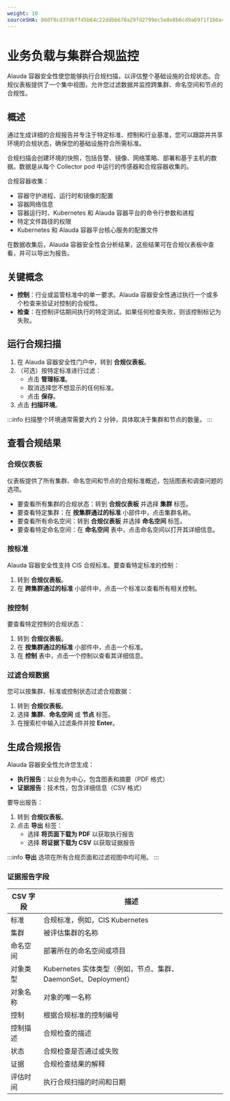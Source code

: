 ```yaml
---
weight: 10
sourceSHA: 80df8cd37d6ff45b64c22ddbb670a29fd2799ec5e0e8b6cd9a69f1f1b6a45fa4
---
```


# 业务负载与集群合规监控

Alauda 容器安全性使您能够执行合规扫描，以评估整个基础设施的合规状态。合规仪表板提供了一个集中视图，允许您过滤数据并监控跨集群、命名空间和节点的合规性。

## 概述

通过生成详细的合规报告并专注于特定标准、控制和行业基准，您可以跟踪并共享环境的合规状态，确保您的基础设施符合所需标准。

合规扫描会创建环境的快照，包括告警、镜像、网络策略、部署和基于主机的数据。数据是从每个 Collector pod 中运行的传感器和合规容器收集的。

合规容器收集：

- 容器守护进程、运行时和镜像的配置
- 容器网络信息
- 容器运行时、Kubernetes 和 Alauda 容器平台的命令行参数和进程
- 特定文件路径的权限
- Kubernetes 和 Alauda 容器平台核心服务的配置文件

在数据收集后，Alauda 容器安全性会分析结果，这些结果可在合规仪表板中查看，并可以导出为报告。

## 关键概念

- **控制**：行业或监管标准中的单一要求。Alauda 容器安全性通过执行一个或多个检查来验证对控制的合规性。
- **检查**：在控制评估期间执行的特定测试。如果任何检查失败，则该控制标记为失败。

## 运行合规扫描

1. 在 Alauda 容器安全性门户中，转到 **合规仪表板**。
2. （可选）按特定标准进行过滤：
   - 点击 **管理标准**。
   - 取消选择您不想显示的任何标准。
   - 点击 **保存**。
3. 点击 **扫描环境**。

:::info
扫描整个环境通常需要大约 2 分钟，具体取决于集群和节点的数量。
:::

## 查看合规结果

### 合规仪表板

仪表板提供了所有集群、命名空间和节点的合规标准概述，包括图表和调查问题的选项。

- 要查看所有集群的合规状态：转到 **合规仪表板** 并选择 **集群** 标签。
- 要查看特定集群：在 **按集群通过的标准** 小部件中，点击集群名称。
- 要查看所有命名空间：转到 **合规仪表板** 并选择 **命名空间** 标签。
- 要查看特定命名空间：在 **命名空间** 表中，点击命名空间以打开其详细信息。

### 按标准

Alauda 容器安全性支持 CIS 合规标准。要查看特定标准的控制：

1. 转到 **合规仪表板**。
2. 在 **跨集群通过的标准** 小部件中，点击一个标准以查看所有相关控制。

### 按控制

要查看特定控制的合规状态：

1. 转到 **合规仪表板**。
2. 在 **按集群通过的标准** 小部件中，点击一个标准。
3. 在 **控制** 表中，点击一个控制以查看其详细信息。

### 过滤合规数据

您可以按集群、标准或控制状态过滤合规数据：

1. 转到 **合规仪表板**。
2. 选择 **集群**、**命名空间** 或 **节点** 标签。
3. 在搜索栏中输入过滤条件并按 **Enter**。

## 生成合规报告

Alauda 容器安全性允许您生成：

- **执行报告**：以业务为中心，包含图表和摘要（PDF 格式）
- **证据报告**：技术性，包含详细信息（CSV 格式）

要导出报告：

1. 转到 **合规仪表板**。
2. 点击 **导出** 标签：
   - 选择 **将页面下载为 PDF** 以获取执行报告
   - 选择 **将证据下载为 CSV** 以获取证据报告

:::info
**导出** 选项在所有合规页面和过滤视图中均可用。
:::

### 证据报告字段

| CSV 字段           | 描述                                                               |
| ------------------- | ------------------------------------------------------------------- |
| 标准                | 合规标准，例如，CIS Kubernetes                                      |
| 集群                | 被评估集群的名称                                                  |
| 命名空间            | 部署所在的命名空间或项目                                          |
| 对象类型            | Kubernetes 实体类型（例如，节点、集群、DaemonSet、Deployment）   |
| 对象名称            | 对象的唯一名称                                                    |
| 控制                | 根据合规标准的控制编号                                            |
| 控制描述            | 合规检查的描述                                                    |
| 状态                | 合规检查是否通过或失败                                            |
| 证据                | 合规检查结果的解释                                                |
| 评估时间            | 执行合规扫描的时间和日期                                          |
